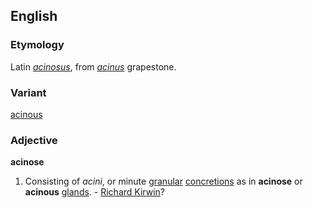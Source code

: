 ==English==
===Etymology===
Latin ''[[acinosus]]'', from ''[[acinus]]'' grapestone.
===Variant===
[[acinous]]

===Adjective===
'''acinose'''
# Consisting of ''acini'', or minute [[granular]] [[concretions]] as in '''acinose''' or '''acinous''' [[glands]]. - [[Richard Kirwin]]?